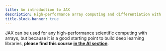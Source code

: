 ```yaml
---
title: An introduction to JAX
description: High-performance array computing and differentiation with [![](img/logo_jax.png){width="1.7em" fig-alt="noshadow"}](https://jax.readthedocs.io/)
title-block-banner: true
---
```


:::{.card}

[JAX can be used for any high-performance scientific computing with arrays, but because it is a good starting point to build deep learning libraries, **please find this course [in the AI section](/ai/top_jx.html){.stretched-link}**.]{.btn-redirect}

:::
